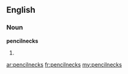 ==English==

===Noun===
'''pencilnecks'''

# {{plural of|[[pencilneck]]}}

[[ar:pencilnecks]]
[[fr:pencilnecks]]
[[my:pencilnecks]]